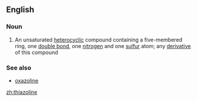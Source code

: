 ==English==

===Noun===
{{en-noun}}

# {{context|organic compound}} An unsaturated [[heterocyclic]] compound containing a five-membered ring, one [[double bond]], one [[nitrogen]] and one [[sulfur]] atom; any [[derivative]] of this compound

===See also===
*[[oxazoline]]

[[zh:thiazoline]]